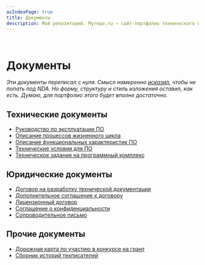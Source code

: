 ```yaml
---
asIndexPage: true
title: Документы
description: Мой репозиторий. Myrepo.ru – сайт-портфолио технического писателя
---
```


<br />

# Документы
*Эти документы переписал с нуля. Смысл намеренно [исказил](/portfolio/disclaimer.mdx), чтобы не попать под NDA. Но форму, структуру и стиль изложения оставил, как есть. Думаю, для портфолио этого будет вполне достаточно.*

## Технические документы

- [Руководство по эксплуатации ПО](./docs/rukovodstvo-po-ekspluatatsii-po.mdx)
- [Описание процессов жизненного цикла](./docs/opisaniye-protsessov-zhiznennogo-tsikla.mdx)
- [Описание функциональных характеристик ПО](./docs/opisaniye-funktsionalnykh-kharakteristik.mdx)
- [Технические условия для ПО](./docs/tekhnicheskiye-usloviya.mdx)
- [Техническое задание на программный комплекс](./docs/tekhnicheskiye-zadaniya-na-programmnyy-kompleks.mdx)

## Юридические документы

- [Договор на разработку технической документации](https://drive.google.com/file/d/1mWDlv3rsMiPzGtQgjTyisWqu39tUjoz7/view?usp=share_link)
- [Дополнительное соглашение к договору](https://drive.google.com/file/d/1LtgEzN39jF89N_RTLl_A7JTaNZVOH1X-/view?usp=share_link)  
- [Лицензионный договор](./docs/obrazets-litsenzionnogo-dogovora.mdx)
- [Соглашение о конфиденциальности](https://drive.google.com/file/d/1iD13v6h418dl907kpD50I7YqdQ_k42NR/view?usp=share_link)  
- [Сопроводительное письмо](https://drive.google.com/file/d/1Xwc9n2IOcIFJMQ8yq5l-ru4iUblv0BV2/view?usp=share_link)

## Прочие документы

- [Дорожная карта по участию в конкурсе на грант](./docs/dorozhnaya-karta-po-uchastiyu-v-konkurse.mdx)
- [Сборник историй техписателей](./docs/sbornik-istoriy-tekhpisateley.mdx)
